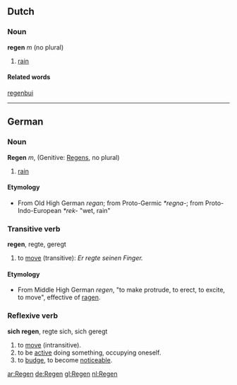 ==Dutch==
===Noun===
'''regen''' ''m'' (no plural)

# [[rain]]

====Related words====
[[regenbui]]

----
==German==
===Noun===
'''Regen''' ''m'', (Genitive: [[Regens]], no plural)

# [[rain]]

====Etymology====
* From Old High German ''regan''; from Proto-Germic ''*regna-''; from Proto-Indo-European ''*rek-'' "wet, rain"

=== Transitive verb ===
'''regen''', regte, geregt

# to [[move]] (transitive): ''Er regte seinen Finger.''

====Etymology====
* From Middle High German ''regen'', "to make protrude, to erect, to excite, to move", effective of [[ragen]].

=== Reflexive verb ===
'''sich regen''', regte sich, sich geregt

# to [[move]] (intransitive).
# to be [[active]] doing something, occupying oneself.
# to [[budge]], to become [[noticeable]].

[[ar:Regen]]
[[de:Regen]]
[[gl:Regen]]
[[nl:Regen]]